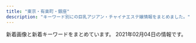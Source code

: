 ```yaml
---
title: "東京・有楽町・銀座"
description: "キーワード別にの巨乳アジアン・チャイナエステ嬢情報をまとめました。"
---
```


新着画像と新着キーワードをまとめています。
2021年02月04日の情報です。

<DmmAffiliateIns />
<KeywordTable
  shops={
    [
    {
        "url": "http://prime-relax.work/",
        "station": "\u99ac\u55b0\u753a\u99c51\u756a\u51fa\u53e3",
        "img_links": [
            "http://prime-relax.work/img/eve.jpg",
            "http://prime-relax.work/img/st13.jpg",
            "http://prime-relax.work/img/IMG_1667.jpg",
            "http://prime-relax.work/sp/img/sta9.jpg",
            "http://prime-relax.work/img/link-.jpg",
            "http://prime-relax.work/img/st9.jpg",
            "http://prime-relax.work/img/mo.png",
            "http://prime-relax.work/img/st14.jpg",
            "http://prime-relax.work/img/st07.jpg",
            "http://prime-relax.work/sp/img/t-r.jpg",
            "http://prime-relax.work/img/bottom-.png",
            "http://prime-relax.work/img/IMG_1709.jpg",
            "http://prime-relax.work/img/sta12.jpg",
            "http://prime-relax.work/sp/img/p-7.jpg",
            "http://prime-relax.work/img/body-.jpg",
            "http://prime-relax.work/sp/img/botton.jpg",
            "http://prime-relax.work/img/sys.jpg",
            "http://prime-relax.work/sp/img/tit.jpg",
            "http://prime-relax.work/img/st013.jpg",
            "http://prime-relax.work/img/sta9.jpg",
            "http://prime-relax.work/sp/img/sta11.jpg",
            "http://prime-relax.work/sp/img/sta5.jpg",
            "http://prime-relax.work/img/link10033.jpg",
            "http://prime-relax.work/img/sta7.jpg",
            "http://prime-relax.work/img/st08.jpg",
            "http://prime-relax.work/img/sta14.jpg",
            "http://prime-relax.work/sp/img/add.jpg",
            "http://prime-relax.work/sp/img/pc.jpg",
            "http://prime-relax.work/img/sta8.jpg",
            "http://prime-relax.work/sp/img/t-t.jpg",
            "http://prime-relax.work/sp/img/pic.jpg",
            "http://prime-relax.work/img/IMG_1675.jpg",
            "http://prime-relax.work/sp/img/sta7.jpg",
            "http://prime-relax.work/sp/img/sta8.jpg",
            "http://prime-relax.work/sp/img/t-s.jpg",
            "http://prime-relax.work/sp/img/sta14.jpg",
            "http://prime-relax.work/sp/img/add3.jpg",
            "http://prime-relax.work/img/sta11.jpg",
            "http://prime-relax.work/img/IMG_1699.jpg",
            "http://prime-relax.work/img/link300100.jpg",
            "http://prime-relax.work/img/sta4.jpg",
            "http://prime-relax.work/sp/img/sta13.jpg",
            "http://prime-relax.work/sp/img/p-8.jpg",
            "http://prime-relax.work/img/sta13.jpg",
            "http://prime-relax.work/sp/img/sta12.jpg",
            "http://prime-relax.work/img/sta5.jpg",
            "http://prime-relax.work/img/head.jpg",
            "http://prime-relax.work/img/st04.jpg",
            "http://prime-relax.work/img/st12.jpg",
            "http://prime-relax.work/img/link20067.jpg",
            "http://prime-relax.work/img/st8.jpg",
            "http://prime-relax.work/sp/img/time.jpg",
            "http://prime-relax.work/sp/img/t-o.jpg",
            "http://prime-relax.work/sp/img/sys.jpg",
            "http://prime-relax.work/sp/img/t-a.jpg",
            "http://prime-relax.work/img/st4.jpg",
            "http://prime-relax.work/sp/img/p-9.jpg",
            "http://prime-relax.work/img/bottom.png",
            "http://prime-relax.work/sp/img/add2.jpg",
            "http://prime-relax.work/sp/img/cam.jpg",
            "http://prime-relax.work/img/st5.jpg",
            "http://prime-relax.work/sp/img/tel.jpg",
            "http://prime-relax.work/img/st11.jpg",
            "http://prime-relax.work/sp/img/sta4.jpg",
            "http://prime-relax.work/img/st7.jpg",
            "http://prime-relax.work/sp/img/info.jpg",
            "http://prime-relax.work/img/st014.jpg"
        ],
        "keywords": {
            "C": 7,
            "D": 10,
            "86": 7,
            "E": 1,
            "87": 4,
            "88": 1,
            "84": 5,
            "82": 1
        },
        "name": "PRIME\u30fb\u30d7\u30e9\u30a4\u30e0"
    },
    {
        "keywords": {
            "D": 16,
            "E": 5,
            "C": 7
        },
        "station": "\u8305\u5834\u753a\u99c52\u756a\u51fa\u53e3",
        "img_links": [
            "https://kayabacho-mensesthe.com/link/mens-esthe.png",
            "https://kayabacho-mensesthe.com/staff/urara-s1.jpg",
            "https://kayabacho-mensesthe.com/staff/misaki-s1.jpg",
            "https://kayabacho-mensesthe.com/room/room-l4.jpg",
            "https://kayabacho-mensesthe.com/room/room-l7.jpg",
            "https://kayabacho-mensesthe.com/wp/wp-content/uploads/2020/11/urara3.jpg",
            "https://kayabacho-mensesthe.com/wp/wp-content/uploads/2020/08/ayaka-1.jpg",
            "https://kayabacho-mensesthe.com/images/main3.jpg",
            "https://kayabacho-mensesthe.com/images/main2.jpg",
            "https://kayabacho-mensesthe.com/images/top3.jpg",
            "https://kayabacho-mensesthe.com/staff/ayaka-s1.jpg",
            "https://kayabacho-mensesthe.com/staff/yuna-s1.jpg",
            "https://kayabacho-mensesthe.com/wp/wp-content/uploads/2019/07/misaki.jpg",
            "https://kayabacho-mensesthe.com/images/main4.jpg",
            "https://kayabacho-mensesthe.com/room/room-l5.jpg",
            "https://kayabacho-mensesthe.com/images/top1.jpg",
            "https://kayabacho-mensesthe.com/wp/wp-content/uploads/2019/12/mitsuki.jpg",
            "https://kayabacho-mensesthe.com/wp/wp-content/uploads/2019/12/emi.jpg",
            "https://kayabacho-mensesthe.com/icon/line.png",
            "https://kayabacho-mensesthe.com/wp/wp-content/uploads/2020/12/yuki.jpg",
            "https://kayabacho-mensesthe.com/images/flower.png",
            "https://kayabacho-mensesthe.com/staff/nao-s1.jpg",
            "https://kayabacho-mensesthe.com/images/main1.jpg",
            "https://kayabacho-mensesthe.com/staff/miyu-s1.jpg",
            "https://kayabacho-mensesthe.com/images/footer-l.png",
            "https://kayabacho-mensesthe.com/staff/emi-s1.jpg",
            "https://kayabacho-mensesthe.com/staff/mimi-s1.jpg",
            "https://kayabacho-mensesthe.com/icon/yelp.png",
            "https://kayabacho-mensesthe.com/wp/wp-content/uploads/2019/12/IMG_8988.jpg",
            "https://kayabacho-mensesthe.com/room/room-l2.jpg",
            "https://kayabacho-mensesthe.com/wp/wp-content/uploads/2019/12/misaki.jpg",
            "https://kayabacho-mensesthe.com/images/mensesthe.jpg",
            "https://kayabacho-mensesthe.com/icon/twitter.png",
            "https://kayabacho-mensesthe.com/images/footer-r.png",
            "https://kayabacho-mensesthe.com/images/top2.jpg",
            "https://kayabacho-mensesthe.com/wp/wp-content/uploads/2020/02/miyu.jpg",
            "https://kayabacho-mensesthe.com/staff/rin-s1.jpg",
            "https://kayabacho-mensesthe.com/room/room-l3.jpg",
            "https://kayabacho-mensesthe.com/wp/wp-content/uploads/2020/08/ayaka-1-200x300.jpg",
            "https://kayabacho-mensesthe.com/images/clear.png",
            "https://kayabacho-mensesthe.com/staff/aki-s1.jpg",
            "https://kayabacho-mensesthe.com/wp/wp-content/uploads/2021/01/yuna.jpg",
            "https://kayabacho-mensesthe.com/room/room-l8.jpg",
            "https://kayabacho-mensesthe.com/staff/aoi-s1.jpg",
            "https://kayabacho-mensesthe.com/wp/wp-content/uploads/2019/08/mimi.jpg",
            "https://kayabacho-mensesthe.com/wp/wp-content/uploads/2020/10/aki-s1-150x150.jpg",
            "https://kayabacho-mensesthe.com/icon/facebook.png",
            "https://kayabacho-mensesthe.com/room/room-l6.jpg",
            "https://kayabacho-mensesthe.com/room/room-l1.jpg"
        ],
        "name": "Spa Ananda",
        "url": "https://kayabacho-mensesthe.com/"
    },
    {
        "img_links": [
            "http://www.comodo.relaxjp.info/files/008.jpg",
            "http://www.comodo.relaxjp.info/files/013-03.jpg",
            "http://www.comodo.relaxjp.info/files/011-02.jpg",
            "http://www.comodo.relaxjp.info/files/010-03.jpg",
            "http://www.comodo.relaxjp.info/files/007.jpg",
            "http://www.comodo.relaxjp.info/files/012.jpg",
            "http://www.comodo.relaxjp.info/images/hua.jpg",
            "http://www.comodo.relaxjp.info/files/007-02.jpg",
            "http://www.comodo.relaxjp.info/files/013-02.jpg",
            "http://www.comodo.relaxjp.info/files/011.jpg",
            "http://www.comodo.relaxjp.info/files/012-02.jpg",
            "http://www.comodo.relaxjp.info/files/012-03.jpg",
            "http://www.comodo.relaxjp.info/files/010.jpg",
            "http://www.comodo.relaxjp.info/files/009-02.jpg",
            "http://www.comodo.relaxjp.info/files/013.jpg",
            "http://www.comodo.relaxjp.info/files/009-03.jpg",
            "http://www.comodo.relaxjp.info/images/s_link.jpg",
            "http://www.comodo.relaxjp.info/images/s_info.jpg",
            "http://www.comodo.relaxjp.info/images/s_news.jpg",
            "http://www.comodo.relaxjp.info/files/008-02.jpg",
            "http://www.comodo.relaxjp.info/files/008-03.jpg",
            "http://www.comodo.relaxjp.info/images/bj3.jpg",
            "http://www.comodo.relaxjp.info/files/009.jpg",
            "http://www.comodo.relaxjp.info/files/011-03.jpg",
            "http://www.comodo.relaxjp.info/files/010-02.jpg",
            "http://www.comodo.relaxjp.info/files/007-03.jpg",
            "http://www.comodo.relaxjp.info/images/top.png",
            "http://www.comodo.relaxjp.info/images/bj1.jpg",
            "http://www.comodo.relaxjp.info/images/s_staff.jpg"
        ],
        "url": "http://www.comodo.relaxjp.info/",
        "name": "COMODO -\u30b3\u30e2\u30c9-",
        "keywords": {
            "86": 1,
            "D": 7,
            "87": 6
        },
        "station": "\u99ac\u55b0\u6a2a\u5c71\u99c5A2\u51fa\u53e3"
    },
    {
        "img_links": [
            "http://koikst.xyz/_src/20886060/index_33.png",
            "http://koikst.xyz/_src/20886061/index_34.png",
            "http://koikst.xyz/_src/51067437/wechatimg724.jpg",
            "http://koikst.xyz/_src/51067435/wechatimg725.jpg",
            "http://koikst.xyz/_src/20886062/index_35.png",
            "http://koikst.xyz/_src/20885836/sign.jpg",
            "http://sunflower.jp.net/1.jpg",
            "http://koikst.xyz/_src/20886007/_k3_6020.jpg",
            "http://sunflower.jp.net/3.jpg",
            "http://koikst.xyz/_src/20886063/index_36.png",
            "http://koikst.xyz/_src/20886092/therapist-ito.jpg",
            "http://koikst.xyz/_src/20886231/_dsf0770_pp.jpg",
            "http://koikst.xyz/_src/20886103/up.png",
            "http://koikst.xyz/_src/20886059/sign.png",
            "http://koikst.xyz/_src/20886005/wechatimg35.jpg",
            "http://koikst.xyz/_src/20886222/up.png",
            "http://koikst.xyz/_src/20886310/wechatimg405.jpg",
            "http://koikst.xyz/_src/20886064/index_37.png",
            "http://koikst.xyz/_src/20886235/t02200330_0640096013249885015.jpg",
            "http://koikst.xyz/_src/20886148/therapist-ito.jpg",
            "http://koikst.xyz/_src/21089124/img20180325193504865361.png",
            "http://koikst.xyz/_src/20886008/_k3_6019.jpg",
            "http://sunflower.jp.net/2.jpg",
            "http://koikst.xyz/_src/20886211/07958eda583eff2b24876adf03c0a434.jpg",
            "http://koikst.xyz/_src/20886058/sign.png",
            "http://koikst.xyz/_src/20886006/wechatimg36.jpg",
            "http://koikst.xyz/_src/20886019/up.png",
            "http://koikst.xyz/_src/20886009/img_2917.jpg",
            "http://koikst.xyz/_src/20885828/up.png",
            "http://koikst.xyz/_src/20991736/t02200330_0640096013249885015.jpg",
            "http://koikst.xyz/_src/20886065/index_38.png",
            "http://koikst.xyz/_src/20886287/9c88380aa0315ec9292225a3223d62d9.jpg",
            "http://koikst.xyz/_src/20886303/07958eda583eff2b24876adf03c0a434.jpg",
            "http://koikst.xyz/_src/20886283/img20170527114635169213.png",
            "http://koikst.xyz/_src/51067440/wechatimg723.jpg",
            "http://koikst.xyz/_src/20886122/up.png",
            "http://sunflower.jp.net/6.jpg",
            "http://koikst.xyz/_src/20886233/906ab10dd05fdcaee1fa99bd6e5779ea.jpg",
            "http://koikst.xyz/_src/20885809/www.cman.png",
            "http://koikst.xyz/_src/20886035/up.png",
            "http://koikst.xyz/_src/20885845/up.png",
            "http://koikst.xyz/_src/20886066/slider2.png",
            "http://koikst.xyz/_src/20885811/up.png",
            "http://koikst.xyz/_src/51067433/wechatimg726.jpg",
            "http://sunflower.jp.net/5.jpg",
            "http://koikst.xyz/_src/20886305/therapist-ito.jpg",
            "http://koikst.xyz/_src/20885997/up.png",
            "http://koikst.xyz/_src/20886111/_dsf0778_pp.jpg",
            "http://koikst.xyz/_src/20886300/media-20170919.jpg",
            "http://koikst.xyz/_src/20886308/t02200330_0640096013249885015.jpg",
            "http://koikst.xyz/_src/20886229/_dsf0778_pp.jpg",
            "http://koikst.xyz/_src/20886010/img_3017.jpg"
        ],
        "name": "\u60a0",
        "url": "http://koikst.xyz/",
        "station": "JR\u6771\u4eac\u99c5\u516b\u91cd\u6d32\u53e3",
        "keywords": {
            "E": 3,
            "89": 3,
            "C": 2,
            "85": 2
        }
    },
    {
        "station": "JR\u6771\u4eac\u99c5\u516b\u91cd\u6d32\u5317\u53e3",
        "keywords": {
            "86": 100,
            "85": 25,
            "D": 125
        },
        "name": "\u6771\u4eac\u65e5\u672c\u6a4b\u30e1\u30f3\u30ba\u30a8\u30b9\u30c6",
        "url": "https://mens-esthe.jpn.vin/",
        "img_links": [
            "https://mens-esthe.jpn.vin/images/tit_staff02.jpg",
            "https://mens-esthe.jpn.vin/images/sp_tit_pick.jpg",
            "https://mens-esthe.jpn.vin/images/sp_tit_link.jpg",
            "https://mens-esthe.jpn.vin/images/nav_link02.png",
            "https://mens-esthe.jpn.vin/images/nav_link06.png",
            "https://mens-esthe.jpn.vin/images/sp_end.png",
            "https://mens-esthe.jpn.vin/images/room1.jpg",
            "https://mens-esthe.jpn.vin/images/navbar-top.jpg",
            "https://mens-esthe.jpn.vin/images/sp_tit_staff02.jpg",
            "https://mens-esthe.jpn.vin/photos/sites/4/2020/12/2020121102464663.jpg",
            "https://mens-esthe.jpn.vin/photos/sites/4/2020/12/2020121102483539.jpg",
            "https://mens-esthe.jpn.vin/images/tit_staff.jpg",
            "https://mens-esthe.jpn.vin/images/end.png",
            "https://mens-esthe.jpn.vin/images/nav_link01.png",
            "https://mens-esthe.jpn.vin/images/nav_link04.png",
            "https://mens-esthe.jpn.vin/images/nav_link05.png",
            "https://mens-esthe.jpn.vin/images/tit_face.jpg",
            "https://mens-esthe.jpn.vin/images/side_mobile.jpg",
            "https://mens-esthe.jpn.vin/images/nav_link03.png",
            "https://mens-esthe.jpn.vin/images/sp_photo_1.jpg",
            "https://mens-esthe.jpn.vin/images/room2.jpg",
            "https://mens-esthe.jpn.vin/images/nav_link07.png",
            "https://mens-esthe.jpn.vin/photos/sites/4/2020/12/2020121102501422.jpg",
            "https://mens-esthe.jpn.vin/photos/sites/4/2020/12/2020121102462172.jpg",
            "https://mens-esthe.jpn.vin/images/tit_info.jpg",
            "https://mens-esthe.jpn.vin/images/sp_tit_staff.jpg",
            "https://mens-esthe.jpn.vin/images/sp_tit_info.jpg",
            "https://mens-esthe.jpn.vin/photos/sites/4/2020/12/202012110248090.jpg",
            "https://mens-esthe.jpn.vin/images/nav_link08.png",
            "https://mens-esthe.jpn.vin/images/tit_link.jpg",
            "https://mens-esthe.jpn.vin/images/tit_pick.jpg",
            "https://mens-esthe.jpn.vin/images/photo_1.jpg",
            "https://mens-esthe.jpn.vin/images/top.png"
        ]
    },
    {
        "name": "\u3072\u3068\u3081\u307c\u308c",
        "img_links": [
            "http://www.hitomebore.esjp.info/images/mainImg_sub.jpg",
            "http://www.hitomebore.esjp.info/files/012.jpg",
            "http://www.hitomebore.esjp.info/files/007.jpg",
            "http://www.hitomebore.esjp.info/images/mainImg2.jpg",
            "http://www.hitomebore.esjp.info/images/m2.jpg",
            "http://www.hitomebore.esjp.info/files/002.jpg",
            "http://www.hitomebore.esjp.info/files/011.jpg",
            "http://www.hitomebore.esjp.info/files/016.jpg",
            "http://www.hitomebore.esjp.info/files/015.jpg",
            "http://www.hitomebore.esjp.info/files/010.jpg",
            "http://www.hitomebore.esjp.info/images/btn2.png",
            "http://www.hitomebore.esjp.info/files/013.jpg",
            "http://www.hitomebore.esjp.info/images/m1.jpg",
            "http://www.hitomebore.esjp.info/files/014.jpg",
            "http://www.hitomebore.esjp.info/files/008.jpg",
            "http://www.hitomebore.esjp.info/images/m3.jpg",
            "http://www.hitomebore.esjp.info/files/009.jpg",
            "http://www.hitomebore.esjp.info/images/m4.jpg"
        ],
        "station": "\u65b0\u5bcc\u753a\u99c53\u756a\u51fa\u53e3",
        "keywords": {
            "86": 18,
            "C": 6,
            "87": 6,
            "85": 6,
            "D": 27,
            "88": 3
        },
        "url": "http://www.hitomebore.esjp.info/"
    },
    {
        "img_links": [
            "http://esthe-aroma.com/images/qrc.jpg",
            "http://esthe-aroma.com/images/photo01.jpg",
            "http://esthe-aroma.com/images/photo02.jpg",
            "http://esthe-aroma.com/images/btn2.png",
            "http://esthe-aroma.com/images/cg09.jpg",
            "http://esthe-aroma.com/images/photo03.jpg",
            "http://esthe-aroma.com/images/icon_tel.png",
            "http://esthe-aroma.com/images/cg04.jpg",
            "http://esthe-aroma.com/images/cg13.jpg",
            "http://esthe-aroma.com/images/cg03.jpg",
            "http://esthe-aroma.com/images/cg12.jpg",
            "http://esthe-aroma.com/images/icon_concept.png",
            "http://esthe-aroma.com/images/cg10.jpg",
            "http://esthe-aroma.com/images/end-info.png",
            "http://esthe-aroma.com/images/icon_staff.png",
            "http://esthe-aroma.com/images/cg07.jpg",
            "http://esthe-aroma.com/images/cg08.jpg",
            "http://esthe-aroma.com/images/cg06.jpg",
            "http://esthe-aroma.com/images/cg02.jpg",
            "http://esthe-aroma.com/images/icon_top.png",
            "http://esthe-aroma.com/images/cg05.jpg",
            "http://esthe-aroma.com/images/icon_info.png",
            "http://esthe-aroma.com/images/cg11.jpg",
            "http://esthe-aroma.com/images/cg01.jpg",
            "http://esthe-aroma.com/images/mainImg_sub.jpg"
        ],
        "station": "\u99ac\u55b0\u6a2a\u5c71\u99c5A2\u51fa\u53e3",
        "url": "http://esthe-aroma.com/",
        "name": "Miss.9\uff5e\u30df\u30b9.\u30ad\u30e5\u30a6\uff5e",
        "keywords": {
            "E": 1,
            "D": 10,
            "C": 2,
            "86": 13
        }
    },
    {
        "url": "http://xn--vckg5a5c7c8c1czd.in.net/",
        "img_links": [
            "http://xn--vckg5a5c7c8c1czd.in.net/images/staff_images/top_small_5.jpg",
            "http://xn--vckg5a5c7c8c1czd.in.net/images/an_1_04.jpg",
            "http://xn--vckg5a5c7c8c1czd.in.net/images/slider/slide3.jpg",
            "http://xn--vckg5a5c7c8c1czd.in.net/images/an_2_05.jpg",
            "http://xn--vckg5a5c7c8c1czd.in.net/images/no.png",
            "http://xn--vckg5a5c7c8c1czd.in.net/images/an_1_02.jpg",
            "http://xn--vckg5a5c7c8c1czd.in.net/images/slider/slide2s.jpg",
            "http://xn--vckg5a5c7c8c1czd.in.net/images/QRcode.jpg",
            "http://xn--vckg5a5c7c8c1czd.in.net/images/an_2_04.jpg",
            "http://xn--vckg5a5c7c8c1czd.in.net/images/staff_images/cg1.jpg",
            "http://xn--vckg5a5c7c8c1czd.in.net/images/staff_images/top_small_1.jpg",
            "http://xn--vckg5a5c7c8c1czd.in.net/images/staff_images/cg16.jpg",
            "http://xn--vckg5a5c7c8c1czd.in.net/images/staff_images/cg5.jpg",
            "http://xn--vckg5a5c7c8c1czd.in.net/images/staff_images/top_small_17.jpg",
            "http://xn--vckg5a5c7c8c1czd.in.net/images/staff_images/top_small_14.jpg",
            "http://xn--vckg5a5c7c8c1czd.in.net/images/staff_images/cg14.jpg",
            "http://xn--vckg5a5c7c8c1czd.in.net/images/staff_images/top_small_16.jpg",
            "http://xn--vckg5a5c7c8c1czd.in.net/images/an_2_07.jpg",
            "http://xn--vckg5a5c7c8c1czd.in.net/images/staff_images/cg17.jpg",
            "http://xn--vckg5a5c7c8c1czd.in.net/images/an_1_07.jpg",
            "http://xn--vckg5a5c7c8c1czd.in.net/images/slider/slide1.jpg",
            "http://xn--vckg5a5c7c8c1czd.in.net/images/an_2_03.jpg",
            "http://xn--vckg5a5c7c8c1czd.in.net/images/an_1_06.jpg",
            "http://xn--vckg5a5c7c8c1czd.in.net/images/slider/slide2.jpg",
            "http://xn--vckg5a5c7c8c1czd.in.net/images/slider/slide1s.jpg",
            "http://xn--vckg5a5c7c8c1czd.in.net/images/an_1_03.jpg",
            "http://xn--vckg5a5c7c8c1czd.in.net/images/an_2_06.jpg",
            "http://xn--vckg5a5c7c8c1czd.in.net/images/an_2_02.jpg",
            "http://xn--vckg5a5c7c8c1czd.in.net/images/slider/slide3s.jpg",
            "http://xn--vckg5a5c7c8c1czd.in.net/images/index_01.jpg"
        ],
        "keywords": {
            "E": 4,
            "86": 20,
            "D": 16
        },
        "station": "\u65b0\u5bcc\u753a\u99c5",
        "name": "\u7652\u3057\u306e\u6d77"
    },
    {
        "img_links": [
            "http://sweet-massage.work/img/sta2.jpg",
            "http://sweet-massage.work/sp/img/st05.jpg",
            "http://sweet-massage.work/img/st4.jpg",
            "http://sweet-massage.work/img/st3.jpg",
            "http://sweet-massage.work/sp/img/pic.jpg",
            "http://sweet-massage.work/sp/img/add2.jpg",
            "http://sweet-massage.work/sp/img/sys.jpg",
            "http://sweet-massage.work/img/st05.jpg",
            "http://sweet-massage.work/sp/img/t-o.jpg",
            "http://sweet-massage.work/sp/img/info.jpg",
            "http://sweet-massage.work/img/sta1.jpg",
            "http://sweet-massage.work/sp/img/s4.jpg",
            "http://sweet-massage.work/img/nos.jpg",
            "http://sweet-massage.work/sp/img/st01.jpg",
            "http://sweet-massage.work/sp/img/time.jpg",
            "http://sweet-massage.work/img/st2.jpg",
            "http://sweet-massage.work/img/st01.jpg",
            "http://sweet-massage.work/img/sta5.jpg",
            "http://sweet-massage.work/sp/img/pc.jpg",
            "http://sweet-massage.work/sp/img/s5.jpg",
            "http://sweet-massage.work/img/s1.jpg",
            "http://sweet-massage.work/sp/img/st4.jpg",
            "http://sweet-massage.work/sp/img/st1.jpg",
            "http://sweet-massage.work/sp/img/tit.jpg",
            "http://sweet-massage.work/img/st02.jpg",
            "http://sweet-massage.work/sp/img/s3.jpg",
            "http://sweet-massage.work/sp/img/t-s.jpg",
            "http://sweet-massage.work/img/st5.jpg",
            "http://sweet-massage.work/img/sta4.jpg",
            "http://sweet-massage.work/img/st005.jpg",
            "http://sweet-massage.work/sp/img/st02.jpg",
            "http://sweet-massage.work/img/st04.jpg",
            "http://sweet-massage.work/img/st03.jpg",
            "http://sweet-massage.work/img/m1.png",
            "http://sweet-massage.work/sp/img/st005.jpg",
            "http://sweet-massage.work/sp/img/st3.jpg",
            "http://sweet-massage.work/sp/img/t-t.jpg",
            "http://sweet-massage.work/img/s2.jpg",
            "http://sweet-massage.work/img/sta3.jpg",
            "http://sweet-massage.work/sp/img/botton.jpg",
            "http://sweet-massage.work/sp/img/st5.jpg",
            "http://sweet-massage.work/sp/img/st2.jpg",
            "http://sweet-massage.work/img/s4.jpg",
            "http://sweet-massage.work/sp/img/t-a.jpg",
            "http://sweet-massage.work/sp/img/tel.jpg",
            "http://sweet-massage.work/sp/img/add.jpg",
            "http://sweet-massage.work/img/s5.jpg",
            "http://sweet-massage.work/sp/img/st03.jpg",
            "http://sweet-massage.work/img/mobile-1.png",
            "http://sweet-massage.work/img/s3.jpg",
            "http://sweet-massage.work/sp/img/s2.jpg",
            "http://sweet-massage.work/img/st1.jpg",
            "http://sweet-massage.work/img/foot-body.jpg",
            "http://sweet-massage.work/sp/img/st04.jpg",
            "http://sweet-massage.work/sp/img/t-r.jpg"
        ],
        "name": "Sweet",
        "keywords": {
            "E": 6,
            "D": 6,
            "88": 3,
            "85": 3,
            "86": 6,
            "89": 3,
            "C": 3
        },
        "url": "http://sweet-massage.work/",
        "station": "\u8305\u5834\u753a\u99c53\u756a\u51fa\u53e3"
    },
    {
        "station": "\u4eba\u5f62\u753a\u99c5A1\u51fa\u53e3",
        "url": "http://cocosia-massage.work/",
        "keywords": {
            "85": 16,
            "E": 2,
            "88": 5,
            "C": 22,
            "F": 5,
            "D": 8,
            "87": 2
        },
        "img_links": [
            "http://cocosia-massage.work/sp/img/t-t2.jpg",
            "http://cocosia-massage.work/img/head2.jpg",
            "http://cocosia-massage.work/img/conc.jpg",
            "http://cocosia-massage.work/sp/img/st5.jpg",
            "http://cocosia-massage.work/sp/img/botton.jpg",
            "http://cocosia-massage.work/sp/img/rec.jpg",
            "http://cocosia-massage.work/img/cncp.jpg",
            "http://cocosia-massage.work/sp/img/t-t.jpg",
            "http://cocosia-massage.work/img/st1.jpg",
            "http://cocosia-massage.work/sp/img/t-r.jpg",
            "http://cocosia-massage.work/sp/img/cam3.jpg",
            "http://cocosia-massage.work/sp/img/t-s.jpg",
            "http://cocosia-massage.work/sp/img/st3.jpg",
            "http://cocosia-massage.work/img/sta5.jpg",
            "http://cocosia-massage.work/sp/img/p-6.jpg",
            "http://cocosia-massage.work/sp/img/p-4.jpg",
            "http://cocosia-massage.work/sp/img/cam1.jpg",
            "http://cocosia-massage.work/img/r9.jpg",
            "http://cocosia-massage.work/sp/img/p-3.jpg",
            "http://cocosia-massage.work/img/st2.jpg",
            "http://cocosia-massage.work/sp/img/cam4.jpg",
            "http://cocosia-massage.work/sp/img/sys.jpg",
            "http://cocosia-massage.work/sp/img/cam2.jpg",
            "http://cocosia-massage.work/img/newf.jpg",
            "http://cocosia-massage.work/img/st6.jpg",
            "http://cocosia-massage.work/img/sta2.jpg",
            "http://cocosia-massage.work/sp/img/st1.jpg",
            "http://cocosia-massage.work/sp/img/pc.jpg",
            "http://cocosia-massage.work/img/sta3.jpg",
            "http://cocosia-massage.work/img/sta4.jpg",
            "http://cocosia-massage.work/img/sta1.jpg",
            "http://cocosia-massage.work/sp/img/info.jpg",
            "http://cocosia-massage.work/sp/img/st6.jpg",
            "http://cocosia-massage.work/sp/img/st4.jpg",
            "http://cocosia-massage.work/img/fla-2.jpg",
            "http://cocosia-massage.work/img/sta6.jpg",
            "http://cocosia-massage.work/img/acc.jpg",
            "http://cocosia-massage.work/img/fla-1.jpg",
            "http://cocosia-massage.work/img/st5.jpg",
            "http://cocosia-massage.work/img/st3.jpg",
            "http://cocosia-massage.work/sp/img/st2.jpg",
            "http://cocosia-massage.work/sp/img/acc.jpg",
            "http://cocosia-massage.work/sp/img/p-5.jpg",
            "http://cocosia-massage.work/img/xmas.png",
            "http://cocosia-massage.work/sp/img/qr.jpg",
            "http://cocosia-massage.work/img/nos.jpg",
            "http://cocosia-massage.work/img/news.jpg",
            "http://cocosia-massage.work/img/st4.jpg"
        ],
        "name": "COCOSIA"
    },
    {
        "url": "https://est-tiara.info/",
        "station": "\u6771\u9280\u5ea7\u99c5A7\u51fa\u53e3",
        "keywords": {
            "C": 1,
            "89": 1,
            "E": 1,
            "D": 3
        },
        "img_links": [
            "https://est-tiara.info/images/gallery/r4.jpg",
            "https://est-tiara.info/images/gallery/r1.jpg",
            "https://est-tiara.info/staffPhoto/s20201016083716.jpg",
            "https://est-tiara.info/staffPhoto/s20200924141844.jpg",
            "https://est-tiara.info/staffPhoto/s20201016083828.jpg",
            "https://est-tiara.info/images/gallery/r3.jpg",
            "https://est-tiara.info/staffPhoto/s20201016083756.jpg",
            "https://est-tiara.info/images/gallery/r5.jpg",
            "https://est-tiara.info/staffPhoto/b20201016083614.jpg",
            "https://est-tiara.info/images/gallery/r8.jpg",
            "https://est-tiara.info/staffPhoto/b20201016083716.jpg",
            "https://est-tiara.info/js/sliderLine/slide_next.png",
            "https://est-tiara.info/staffPhoto/b20201016083756.jpg",
            "https://est-tiara.info/images/mobile.png",
            "https://est-tiara.info/staffPhoto/s20201016083614.jpg",
            "https://est-tiara.info/images/gallery/r6.jpg",
            "https://est-tiara.info/js/sliderLine/slide_prev.png",
            "https://est-tiara.info/images/gallery/r2.jpg",
            "https://est-tiara.info/images/returnBtn.png",
            "https://est-tiara.info/staffPhoto/b20201016083828.jpg",
            "https://est-tiara.info/staffPhoto/b20200924141844.jpg",
            "https://est-tiara.info/images/gallery/r7.jpg",
            "https://est-tiara.info/uploadfiles/Image/campaignEstTiaraInfo.jpg"
        ],
        "name": "Tiara-\u30c6\u30a4\u30a2\u30e9-"
    },
    {
        "name": "Evergrace-\u30a8\u30d0\u30fc\u30b0\u30ec\u30fc\u30b9-",
        "img_links": [
            "http://evergrace.tyo.cm/photos/sites/78/2021/01/2021012219092641.jpg",
            "http://evergrace.tyo.cm/images/s_link.png",
            "http://evergrace.tyo.cm/images/nbj3.jpg",
            "http://evergrace.tyo.cm/photos/sites/78/2021/01/2021011218032563.jpg",
            "http://evergrace.tyo.cm/images/s_news.png",
            "http://evergrace.tyo.cm/images/s_staff.png",
            "http://evergrace.tyo.cm/images/girl-z2.jpg",
            "http://evergrace.tyo.cm/images/top01.jpg",
            "http://evergrace.tyo.cm/images/room3.jpg",
            "http://evergrace.tyo.cm/photos/sites/78/2021/01/2021011218032474.jpg",
            "http://evergrace.tyo.cm/images/s_pick.png",
            "http://evergrace.tyo.cm/photos/sites/78/2021/01/2021011218044629.jpg",
            "http://evergrace.tyo.cm/images/mobile.jpg",
            "http://evergrace.tyo.cm/images/room5.jpg",
            "http://evergrace.tyo.cm/photos/sites/78/2021/01/2021012219141167.jpg",
            "http://evergrace.tyo.cm/images/info.jpg",
            "http://evergrace.tyo.cm/images/room2.jpg",
            "http://evergrace.tyo.cm/images/room4.jpg",
            "http://evergrace.tyo.cm/images/s_mobile.png",
            "http://evergrace.tyo.cm/images/room1.jpg",
            "http://evergrace.tyo.cm/images/girl-z1.jpg",
            "http://evergrace.tyo.cm/photos/sites/78/2021/01/2021012219140415.jpg",
            "http://evergrace.tyo.cm/images/top02.jpg"
        ],
        "station": "\u6771\u65e5\u672c\u6a4b\u99c5A2\u51fa\u53e3",
        "keywords": {
            "D": 4,
            "85": 2,
            "86": 2,
            "C": 18
        },
        "url": "http://evergrace.tyo.cm/"
    },
    {
        "url": "https://melodyspa.tokyo/",
        "img_links": [
            "https://melodyspa.tokyo/images/st/mina2.jpg",
            "https://melodyspa.tokyo/images/st/yuna2.jpg",
            "https://melodyspa.tokyo/images/st/risa.jpg",
            "https://melodyspa.tokyo/images/st/you2.jpg",
            "https://melodyspa.tokyo/images/st/yuna.jpg",
            "https://melodyspa.tokyo/images/st/yuna1.jpg",
            "https://melodyspa.tokyo/images/st/you.jpg",
            "https://melodyspa.tokyo/images/st/mina.jpg",
            "https://melodyspa.tokyo/images/share/pagetop.png",
            "https://melodyspa.tokyo/images/topimage/topimage.jpg",
            "https://melodyspa.tokyo/images/st/ringo.jpg",
            "https://melodyspa.tokyo/images/st/miho.jpg",
            "https://melodyspa.tokyo/images/st/rara2.jpg",
            "https://melodyspa.tokyo/images/st/you3.jpg"
        ],
        "name": "Melody Spa -\u30e1\u30ed\u30c7\u30a3 \u30b9\u30d1-",
        "keywords": {
            "86": 4,
            "F": 2,
            "C": 28
        },
        "station": "JR\u65b0\u65e5\u672c\u6a4b\u99c56\u756a\u51fa\u53e3"
    },
    {
        "station": "\u5c0f\u4f1d\u99ac\u753a\u99c53\u756a\u51fa\u53e3",
        "url": "http://luna-shine.info/",
        "name": "\u30eb\u30ca\u30b7\u30e3\u30a4\u30f3",
        "keywords": {
            "E": 13,
            "87": 12,
            "C": 12,
            "82": 3,
            "\u80f8": 2,
            "84": 3,
            "88": 21,
            "\u30bb\u30af\u30b7\u30fc": 1,
            "89": 21,
            "G": 6,
            "81": 3,
            "F": 6,
            "85": 6,
            "86": 6,
            "D": 30
        },
        "img_links": [
            "http://luna-shine.info/uploads/lunashine/2019/01/e5beaee4bfa1e59bbee78987_20190124144601.jpg",
            "http://luna-shine.info/uploads/lunashine/images/new_d.jpg",
            "http://luna-shine.info/uploads/lunashine/2015/03/11111.jpg",
            "http://luna-shine.info/uploads/lunashine/2013/10/e381bfe38286e3818d-5_e589afe69cac.jpg",
            "http://luna-shine.info/uploads/lunashine/2019/04/e5beaee4bfa1e59bbee78987_2019031616274791.jpg",
            "http://luna-shine.info/uploads/lunashine/2016/12/img_4240.jpg",
            "http://luna-shine.info/uploads/lunashine/2013/11/e381afe3828be3818befbc92-1000x1333.jpg",
            "http://luna-shine.info/uploads/lunashine/2013/10/4_e589afe69cac.jpg",
            "http://luna-shine.info/uploads/lunashine/2013/01/room-8.jpg",
            "http://luna-shine.info/uploads/lunashine/2019/03/e5beaee4bfa1e59bbee78987_201903141535171.jpg",
            "http://luna-shine.info/uploads/lunashine/2014/06/image-15.jpeg",
            "http://luna-shine.info/uploads/lunashine/2019/05/e5beaee4bfa1e59bbee78987_20190517131309.jpg",
            "http://luna-shine.info/uploads/lunashine/2013/11/e381afe3828be3818b-1000x1333.jpg",
            "http://luna-shine.info/uploads/lunashine/images/new_tit.jpg",
            "http://luna-shine.info/uploads/lunashine/2015/03/171f728230a16701d87b9e61ba70edf8.png",
            "http://luna-shine.info/uploads/lunashine/2019/04/bottom.jpg",
            "http://luna-shine.info/uploads/lunashine/2014/05/naomi1-276x3583.jpg",
            "http://luna-shine.info/uploads/lunashine/images/no-photo.jpg",
            "http://luna-shine.info/uploads/lunashine/2019/05/e5beaee4bfa1e59bbee78987_201905171313091.jpg",
            "http://luna-shine.info/uploads/lunashine/2012/12/mobile.jpg",
            "http://luna-shine.info/uploads/lunashine/2013/01/qiu-1.jpg",
            "http://luna-shine.info/uploads/lunashine/2020/01/e5beaee4bfa1e59bbee78987_20190517131309.jpg",
            "http://luna-shine.info/uploads/lunashine/2012/12/mailmaka.jpg",
            "http://luna-shine.info/uploads/lunashine/2019/04/e5beaee4bfa1e59bbee78987_201903161627478.jpg",
            "http://luna-shine.info/uploads/lunashine/2015/03/123.jpg",
            "http://luna-shine.info/uploads/lunashine/2013/01/room-11.jpg",
            "http://luna-shine.info/uploads/lunashine/2013/01/room-3.jpg",
            "http://luna-shine.info/uploads/lunashine/2016/11/31.jpg",
            "http://luna-shine.info/uploads/lunashine/2018/05/2.jpg",
            "http://luna-shine.info/uploads/lunashine/2013/01/room-2.jpg",
            "http://luna-shine.info/uploads/lunashine/2013/01/room-5.jpg",
            "http://luna-shine.info/uploads/lunashine/2013/10/e381bfe382841_e589afe69cac.jpg",
            "http://luna-shine.info/uploads/lunashine/2013/10/e381bfe3818d2_e589afe69cac.jpg",
            "http://luna-shine.info/uploads/lunashine/2013/01/room-10.jpg",
            "http://luna-shine.info/uploads/lunashine/2015/01/2_e589afe69cac.jpg",
            "http://luna-shine.info/uploads/lunashine/2017/04/22221.jpg",
            "http://luna-shine.info/uploads/lunashine/2012/12/topview3.jpg",
            "http://luna-shine.info/uploads/lunashine/2013/01/room-7.jpg",
            "http://luna-shine.info/uploads/lunashine/2013/01/img_0427_e589afe69cac-276x368.jpg",
            "http://luna-shine.info/uploads/lunashine/2014/05/naomi1-276x3584.jpg",
            "http://luna-shine.info/uploads/lunashine/2019/03/e5beaee4bfa1e59bbee78987_201903161627476.jpg",
            "http://luna-shine.info/uploads/lunashine/2019/04/e5beaee4bfa1e59bbee78987_201903161627475.jpg",
            "http://luna-shine.info/uploads/lunashine/2014/06/image-14.jpeg",
            "http://luna-shine.info/uploads/lunashine/2019/12/e5beaee4bfa1e59bbee78987_201912071546181.jpg",
            "http://luna-shine.info/uploads/lunashine/2015/01/0.jpg",
            "http://luna-shine.info/uploads/lunashine/2015/04/1111_e589afe69cac1.jpg",
            "http://luna-shine.info/uploads/lunashine/2019/04/flash1.jpg",
            "http://luna-shine.info/uploads/lunashine/2015/01/11.jpg",
            "http://luna-shine.info/uploads/lunashine/2013/01/img_0370_e589afe69cac-276x368.jpg",
            "http://luna-shine.info/uploads/lunashine/2015/04/1111_e589afe69cac.jpg",
            "http://luna-shine.info/uploads/lunashine/2014/05/22.jpg",
            "http://luna-shine.info/uploads/lunashine/2013/03/img_0522_e589afe69cac-1000x1333.jpg",
            "http://luna-shine.info/uploads/lunashine/2013/01/room-1.jpg",
            "http://luna-shine.info/uploads/lunashine/2015/03/12344780f_e589afe69cac.jpg",
            "http://luna-shine.info/uploads/lunashine/images/rq01.jpg",
            "http://luna-shine.info/uploads/lunashine/2019/07/qqe59bbee78987201504181707251.jpg",
            "http://luna-shine.info/uploads/lunashine/2013/10/e38182e38286e381bf3_e589afe69cac.jpg",
            "http://luna-shine.info/uploads/lunashine/2013/01/room-9.jpg",
            "http://luna-shine.info/uploads/lunashine/2014/06/9c1b42356edc1bb51d040e0a1783fa97.png",
            "http://luna-shine.info/uploads/lunashine/2019/12/e5beaee4bfa1e59bbee78987_20191207154634.jpg",
            "http://luna-shine.info/uploads/lunashine/2015/12/qqe59bbee7898720151214133747.jpg",
            "http://luna-shine.info/uploads/lunashine/2012/12/topview4.jpg",
            "http://luna-shine.info/uploads/lunashine/2012/12/topview1.jpg",
            "http://luna-shine.info/uploads/lunashine/2015/06/image1-266x4001.jpg",
            "http://luna-shine.info/uploads/lunashine/2015/03/8dbe4d07b4f1258c30f14b30e60c1466.png",
            "http://luna-shine.info/uploads/lunashine/images/rq03.jpg",
            "http://luna-shine.info/uploads/lunashine/2014/04/image_e589afe69cac.png",
            "http://luna-shine.info/uploads/lunashine/2013/05/p1020464_e589afe69cac.jpg",
            "http://luna-shine.info/uploads/lunashine/images/picup.png",
            "http://luna-shine.info/uploads/lunashine/2013/01/room-6.jpg",
            "http://luna-shine.info/uploads/lunashine/2015/09/1-12041z120344c1_e589afe69cac_e589afe69cac.jpg",
            "http://luna-shine.info/uploads/lunashine/2012/12/topview0.jpg",
            "http://luna-shine.info/uploads/lunashine/2019/04/tel.jpg"
        ]
    },
    {
        "url": "http://e-berry.work/index.html",
        "img_links": [
            "http://e-berry.work/images/tgirl.jpg",
            "http://e-berry.work/sp/staff/moka.jpg",
            "http://e-berry.work/images/interior_t.jpg",
            "http://e-berry.work/images/rec1.jpg",
            "http://e-berry.work/img/yoko1.jpg",
            "http://e-berry.work/sp/images/footer.jpg",
            "http://e-berry.work/images/sys1.jpg",
            "http://e-berry.work/img/hikari1.jpg",
            "http://e-berry.work/sp/img/rina1.jpg",
            "http://e-berry.work/sp/images/int1.png",
            "http://e-berry.work/staff/ai.jpg",
            "http://e-berry.work/sp/img/nene1.jpg",
            "http://e-berry.work/img/nene1.jpg",
            "http://e-berry.work/sp/images/9.jpg",
            "http://e-berry.work/sp/img/moka1.jpg",
            "http://e-berry.work/staff/rina.jpg",
            "http://e-berry.work/images/ac1.jpg",
            "http://e-berry.work/sp/images/sys3.png",
            "http://e-berry.work/sp/images/newsb.png",
            "http://e-berry.work/sp/staff/yoko.jpg",
            "http://e-berry.work/images/b2.jpg",
            "http://e-berry.work/images/int2.jpg",
            "http://e-berry.work/staff/natumi.jpg",
            "http://e-berry.work/sp/staff/ayumi.jpg",
            "http://e-berry.work/sp/staff/haruka.jpg",
            "http://e-berry.work/sp/img/ai1.jpg",
            "http://e-berry.work/sp/images/staff_t.png",
            "http://e-berry.work/sp/staff/ai.jpg",
            "http://e-berry.work/sp/images/rec2.png",
            "http://e-berry.work/sp/img/hikari1.jpg",
            "http://e-berry.work/sp/staff/natumi.jpg",
            "http://e-berry.work/img/haruka1.jpg",
            "http://e-berry.work/images/newsb.png",
            "http://e-berry.work/images/staff_t.jpg",
            "http://e-berry.work/sp/images/rec1.jpg",
            "http://e-berry.work/sp/images/interior_t.png",
            "http://e-berry.work/images/b1.jpg",
            "http://e-berry.work/images/10.jpg",
            "http://e-berry.work/sp/img/aya1.jpg",
            "http://e-berry.work/images/head.jpg",
            "http://e-berry.work/sp/images/concept.jpg",
            "http://e-berry.work/sp/images/topgirl.png",
            "http://e-berry.work/staff/haruka.jpg",
            "http://e-berry.work/sp/images/newface.png",
            "http://e-berry.work/sp/staff/rina.jpg",
            "http://e-berry.work/sp/images/ac1.jpg",
            "http://e-berry.work/staff/aya.jpg",
            "http://e-berry.work/sp/img/ayumi1.jpg",
            "http://e-berry.work/img/rina1.jpg",
            "http://e-berry.work/sp/images/int2.png",
            "http://e-berry.work/staff/moka.jpg",
            "http://e-berry.work/images/news_t.jpg",
            "http://e-berry.work/img/ayumi1.jpg",
            "http://e-berry.work/sp/images/10.jpg",
            "http://e-berry.work/sp/img/natumi1.jpg",
            "http://e-berry.work/sp/images/news.png",
            "http://e-berry.work/img/moka1.jpg",
            "http://e-berry.work/sp/images/sys1.png",
            "http://e-berry.work/sp/staff/aya.jpg",
            "http://e-berry.work/images/rec2.jpg",
            "http://e-berry.work/img/aya1.jpg",
            "http://e-berry.work/sp/img/haruka1.jpg",
            "http://e-berry.work/staff/nene.jpg",
            "http://e-berry.work/img/natumi1.jpg",
            "http://e-berry.work/sp/staff/nene.jpg",
            "http://e-berry.work/images/sys3.jpg",
            "http://e-berry.work/images/int1.jpg",
            "http://e-berry.work/staff/hikari.jpg",
            "http://e-berry.work/img/ai1.jpg",
            "http://e-berry.work/images/sm.jpg",
            "http://e-berry.work/sp/images/b1.jpg",
            "http://e-berry.work/sp/img/yoko1.jpg",
            "http://e-berry.work/sp/images/b2.jpg",
            "http://e-berry.work/images/concept.jpg",
            "http://e-berry.work/sp/images/sys2.png",
            "http://e-berry.work/sp/images/head.jpg",
            "http://e-berry.work/sp/images/tel.png",
            "http://e-berry.work/images/9.jpg",
            "http://e-berry.work/staff/ayumi.jpg",
            "http://e-berry.work/images/sys2.jpg",
            "http://e-berry.work/staff/yoko.jpg",
            "http://e-berry.work/images/newface.jpg",
            "http://e-berry.work/sp/staff/hikari.jpg"
        ],
        "station": "\u6c34\u5929\u5bae\u524d\u99c56\u756a\u51fa\u53e3",
        "name": "\u30a2\u30ed\u30de\u30a2\u30ea\u30a2",
        "keywords": {}
    },
    {
        "name": "\u6843\u82b1\u6c34*\u3068\u3046\u304b\u3059\u3044",
        "keywords": {
            "88": 4,
            "87": 8,
            "\u30bb\u30af\u30b7\u30fc": 1,
            "83": 2,
            "90": 2,
            "85": 2,
            "C": 4,
            "89": 3,
            "\u5de8\u4e73": 1,
            "86": 19,
            "D": 21,
            "F": 4,
            "E": 9,
            "\u4e73": 1
        },
        "url": "http://toukasui.jpn.mn/",
        "img_links": [
            "http://toukasui.jpn.mn/photos/sites/49/2020/09/202009151644200.jpg",
            "http://toukasui.jpn.mn/photos/sites/49/2019/08/2019081010463794.jpg",
            "http://toukasui.jpn.mn/photos/sites/43/2020/10/2020101609274775.jpg",
            "http://toukasui.jpn.mn/photos/sites/49/2019/03/2019030615101559.jpg",
            "http://toukasui.jpn.mn/images/pick.jpg",
            "http://toukasui.jpn.mn/photos/sites/43/2020/10/2020101609275537.jpg",
            "http://toukasui.jpn.mn/photos/sites/43/2020/10/202010160927570.jpg",
            "http://toukasui.jpn.mn/images/room4.jpg",
            "http://toukasui.jpn.mn/photos/sites/49/2019/08/2019082510480041.jpg",
            "http://toukasui.jpn.mn/photos/sites/49/2019/02/2019020710305082.jpg",
            "http://toukasui.jpn.mn/photos/sites/43/2020/10/2020101609275933.jpg",
            "http://toukasui.jpn.mn/photos/sites/43/2020/10/2020101609280033.jpg",
            "http://toukasui.jpn.mn/photos/sites/49/2019/06/2019061711394937.jpg",
            "http://toukasui.jpn.mn/photos/sites/49/2019/09/2019091616543823.jpg",
            "http://toukasui.jpn.mn/photos/sites/43/2020/10/2020101609275288.jpg",
            "http://toukasui.jpn.mn/photos/sites/43/2020/10/2020101609275328.jpg",
            "http://toukasui.jpn.mn/images/top.jpg",
            "http://toukasui.jpn.mn/photos/sites/43/2020/10/2020101609280797.jpg",
            "http://toukasui.jpn.mn/photos/sites/43/2020/10/2020101609275794.jpg",
            "http://toukasui.jpn.mn/photos/sites/43/2020/10/2020101609280145.jpg",
            "http://toukasui.jpn.mn/photos/sites/43/2020/10/2020101609280628.jpg",
            "http://toukasui.jpn.mn/photos/sites/43/2020/10/2020101609280622.jpg",
            "http://toukasui.jpn.mn/images/room2.jpg",
            "http://toukasui.jpn.mn/photos/sites/43/2020/10/2020101609275438.jpg",
            "http://toukasui.jpn.mn/images/staff0.jpg",
            "http://toukasui.jpn.mn/photos/sites/49/2019/11/2019111002374421.jpg",
            "http://toukasui.jpn.mn/photos/sites/43/2020/10/2020101609275028.jpg",
            "http://toukasui.jpn.mn/photos/sites/43/2020/10/2020101609275477.jpg",
            "http://toukasui.jpn.mn/photos/sites/43/2020/10/2020101609280437.jpg",
            "http://toukasui.jpn.mn/images/room3.jpg",
            "http://toukasui.jpn.mn/images/room1.jpg",
            "http://toukasui.jpn.mn/photos/sites/43/2020/10/2020101609274642.jpg",
            "http://toukasui.jpn.mn/photos/sites/43/2020/10/2020101609275375.jpg",
            "http://toukasui.jpn.mn/images/s_staff.png",
            "http://toukasui.jpn.mn/photos/sites/43/2020/10/202010160927483.jpg",
            "http://toukasui.jpn.mn/photos/sites/43/2020/10/2020101609280453.jpg",
            "http://toukasui.jpn.mn/photos/sites/43/2020/10/2020101609280850.jpg",
            "http://toukasui.jpn.mn/photos/sites/49/2018/11/2018111701424587.jpg",
            "http://toukasui.jpn.mn/photos/sites/43/2020/10/2020101609275843.jpg",
            "http://toukasui.jpn.mn/photos/sites/43/2020/10/2020101609280581.jpg",
            "http://toukasui.jpn.mn/images/mobile.jpg",
            "http://toukasui.jpn.mn/images/news.jpg",
            "http://toukasui.jpn.mn/photos/sites/49/2018/12/2018121411170742.jpg",
            "http://toukasui.jpn.mn/photos/sites/43/2020/10/2020101609280222.jpg",
            "http://toukasui.jpn.mn/photos/sites/43/2020/10/2020101609280810.jpg",
            "http://toukasui.jpn.mn/photos/sites/49/2018/11/2018110702420266.jpg",
            "http://toukasui.jpn.mn/photos/sites/43/2020/10/2020101609275658.jpg",
            "http://toukasui.jpn.mn/photos/sites/43/2020/10/2020101609274796.jpg",
            "http://toukasui.jpn.mn/photos/sites/49/2019/07/2019070111270334.jpg",
            "http://toukasui.jpn.mn/images/face.jpg",
            "http://toukasui.jpn.mn/photos/sites/43/2020/10/202010160927511.jpg",
            "http://toukasui.jpn.mn/photos/sites/43/2020/10/2020101609275149.jpg",
            "http://toukasui.jpn.mn/photos/sites/43/2020/10/2020101609280386.jpg",
            "http://toukasui.jpn.mn/photos/sites/43/2020/10/2020101609275678.jpg",
            "http://toukasui.jpn.mn/photos/sites/43/2020/10/2020101609280275.jpg",
            "http://toukasui.jpn.mn/photos/sites/43/2020/10/202010160927505.jpg",
            "http://toukasui.jpn.mn/photos/sites/43/2020/10/2020101609280963.jpg",
            "http://toukasui.jpn.mn/photos/sites/49/2019/02/2019021519245846.jpg"
        ],
        "station": "\u6771\u9280\u5ea7\u99c55\u756a\u51fa\u53e3"
    },
    {
        "keywords": {},
        "url": "http://kaitekido.eei.jp/",
        "img_links": [
            "https://www.hatena.ne.jp/images/wwwridge/ng@2x.png",
            "http://momipara.jp/img/link/momi88.jpg",
            "http://asian.mensesthe.tokyo/wp-content/uploads/2016/01/7CzXuAWe.jpg",
            "https://www.hatena.ne.jp/images/wwwridge/ok@2x.png",
            "http://b.hatena.ne.jp/images/v4/public/add/hatenabookmark_ios7.png",
            "http://\u30a2\u30b8\u30a2\u30f3\u30a8\u30b9\u30c6.biz/images/88-31.jpg",
            "https://www.hatena.ne.jp/images/wwwridge/help@2x.png",
            "https://b.st-hatena.com/images/entry-button/button-only@2x.png",
            "http://b.hatena.ne.jp/images/v4/public/add/hatenabookmark_android.png"
        ],
        "name": "\u5feb\u9069\u5802",
        "station": "\u516b\u4e01\u5800\u99c5B2\u51fa\u53e3"
    },
    {
        "station": "\u4eba\u5f62\u753a\u99c5A6",
        "name": "\u5922\u306e\u90f7",
        "img_links": [
            "http://yume-sato.blue/uploads//sites/18/2020/09/g1-150x150.jpg",
            "http://yume-sato.blue/uploads//sites/18/2020/09/mobile-1.jpg",
            "http://yume-sato.blue/uploads//sites/18/2020/10/g1.jpg",
            "http://yume-sato.blue/uploads//sites/18/2020/09/g2.jpg",
            "http://yume-sato.blue/uploads//sites/18/2020/09/g3-150x150.jpg",
            "http://yume-sato.blue/uploads//sites/18/2020/09/g4-150x150.jpg",
            "http://yume-sato.blue/uploads//sites/18/2020/12/gg-150x150.jpg",
            "http://yume-sato.blue/uploads//sites/18/2020/09/top.jpg",
            "http://yume-sato.blue/uploads//sites/18/2020/09/g3.jpg",
            "http://yume-sato.blue/uploads//sites/18/2020/09/top1-1.jpg",
            "http://yume-sato.blue/uploads//sites/18/2020/12/gg.jpg",
            "http://yume-sato.blue/uploads//sites/18/2020/09/s_staff.png",
            "http://yume-sato.blue/uploads//sites/18/2020/09/g6-150x150.jpg",
            "http://yume-sato.blue/uploads//sites/18/2020/09/pick.jpg",
            "http://yume-sato.blue/uploads//sites/18/2020/09/g1.jpg",
            "http://yume-sato.blue/uploads//sites/18/2020/09/g5.jpg",
            "http://yume-sato.blue/uploads//sites/18/2020/09/g6.jpg",
            "http://yume-sato.blue/uploads//sites/18/2020/09/g4.jpg",
            "http://yume-sato.blue/uploads//sites/18/2020/09/g2-150x150.jpg",
            "http://yume-sato.blue/uploads//sites/18/2020/09/g5-150x150.jpg",
            "http://yume-sato.blue/uploads//sites/18/2020/09/news.jpg",
            "http://yume-sato.blue/uploads//sites/18/2020/10/g2.jpg"
        ],
        "keywords": {},
        "url": "http://yume-sato.blue/"
    },
    {
        "name": "\u5143\u6c17\u30e2\u30ea\u30e2\u30ea",
        "img_links": [
            "http://www.kayabatyo-massage.work/images/no_image.jpg",
            "http://www.kayabatyo-massage.work/staff/kaoru.jpg",
            "http://www.kayabatyo-massage.work/images/recruit/nagare_06.png",
            "http://www.kayabatyo-massage.work/images/recruit/point_05.png",
            "http://www.kayabatyo-massage.work/images/recruit/nagare_07.png",
            "http://www.kayabatyo-massage.work/images/sw_home.png",
            "http://www.kayabatyo-massage.work/images/mainvisual_01.jpg",
            "http://www.kayabatyo-massage.work/images/icon_ranking_01.png",
            "http://www.kayabatyo-massage.work/images/recruit/point_06.png",
            "http://www.kayabatyo-massage.work/images/recruit/req_03.jpg",
            "http://www.kayabatyo-massage.work/images/recruit/nagare_02.jpg",
            "http://www.kayabatyo-massage.work/images/recruit/point_04.png",
            "http://www.kayabatyo-massage.work/images/head_therapist.jpg",
            "http://www.kayabatyo-massage.work/images/head_interior.jpg",
            "http://www.kayabatyo-massage.work/images/mainvisual_02_s.jpg",
            "http://www.kayabatyo-massage.work/images/recruit/point_03.png",
            "http://www.kayabatyo-massage.work/images/sw_tel.png",
            "http://www.kayabatyo-massage.work/images/recruit/nagare_03.jpg",
            "http://www.kayabatyo-massage.work/images/recruit/point_08.png",
            "http://www.kayabatyo-massage.work/images/recruit/point_07.png",
            "http://www.kayabatyo-massage.work/staff/hinata.jpg",
            "http://www.kayabatyo-massage.work/staff/nanami.jpg",
            "http://www.kayabatyo-massage.work/images/icon_ranking_03.png",
            "http://www.kayabatyo-massage.work/images/mainvisual_02.jpg",
            "http://www.kayabatyo-massage.work/images/recruit/sp_mainvisual.jpg",
            "http://www.kayabatyo-massage.work/images/recruit/message_03.png",
            "http://www.kayabatyo-massage.work/images/recruit/nagare_01.jpg",
            "http://www.kayabatyo-massage.work/images/icon_new.png",
            "http://www.kayabatyo-massage.work/images/mainvisual_01_s.jpg",
            "http://www.kayabatyo-massage.work/images/trigger.jpg",
            "http://www.kayabatyo-massage.work/images/recruit/nagare_05.png",
            "http://www.kayabatyo-massage.work/images/icon_ranking_02.png",
            "http://www.kayabatyo-massage.work/images/recruit/point_09.png"
        ],
        "keywords": {},
        "station": "\u8305\u5834\u753a\u99c511\u756a\u51fa\u53e3",
        "url": "http://www.kayabatyo-massage.work/"
    },
    {
        "keywords": {
            "C": 15
        },
        "station": "\u516b\u4e01\u5800\u99c5A5\u53e3",
        "url": "http://arm-heal.com/",
        "name": "\u7d05\u8449",
        "img_links": [
            "http://arm-heal.com/staff/yuuyuu/01mb.jpg",
            "http://arm-heal.com/pic/topimg1.png",
            "http://arm-heal.com/staff/aya/01.jpg",
            "http://arm-heal.com/staff/yuki/01mb.jpg",
            "http://arm-heal.com/staff/miya/01.jpg",
            "http://arm-heal.com/pic/topimg2.png",
            "http://arm-heal.com/staff/miya/01mb.jpg",
            "http://arm-heal.com/staff/miki/01mb.jpg",
            "http://arm-heal.com/pic/head.jpg",
            "http://arm-heal.com/img/ttl_mobile.png",
            "http://arm-heal.com/staff/yuuyuu/01.jpg",
            "http://arm-heal.com/staff/emi/01mb.jpg",
            "http://arm-heal.com/img/ttl_rec.png",
            "http://arm-heal.com/img/ttl_staff.jpg",
            "http://arm-heal.com/pic/topimg4.png",
            "http://arm-heal.com/pic/topimg3.png",
            "http://arm-heal.com/img/corona.png",
            "http://arm-heal.com/staff/yuki/01.jpg",
            "http://arm-heal.com/staff/emi/01.jpg",
            "http://arm-heal.com/staff/aya/01mb.jpg",
            "http://arm-heal.com/pic/topimg5.png",
            "http://arm-heal.com/staff/miki/01.jpg",
            "http://arm-heal.com/img/att.png",
            "http://arm-heal.com/i/files/homeimg.jpg"
        ]
    },
    {
        "url": "http://s-este.net/",
        "station": "\u65b0\u65e5\u672c\u6a4b\u99c55\u756a\u51fa\u53e3",
        "name": "\u30e9\u30d5\u30a3\u30fc\u30eb",
        "img_links": [
            "http://s-este.net/wp/wp-content/uploads/2019/02/sahijaknklaa.jpg",
            "http://s-este.net/wp/wp-content/uploads/2017/04/no_photo.jpg",
            "http://s-este.net/wp/wp-content/themes/Butterfly2_ver_1_3/images/room/3.jpg",
            "http://s-este.net/wp/wp-content/themes/Butterfly2_ver_1_3/images/room/4.jpg",
            "http://s-este.net/wp/wp-content/uploads/2019/02/saihosjaiokal.jpg",
            "http://s-este.net/wp/wp-content/uploads/2019/02/hasuoiioaasa.jpg",
            "http://s-este.net/wp/wp-content/themes/Butterfly2_ver_1_3/images/room/2.jpg",
            "http://s-este.net/wp/wp-content/themes/Butterfly2_ver_1_3/event/top-img02.png",
            "http://s-este.net/wp/wp-content/uploads/2020/09/132456.jpg",
            "http://s-este.net/wp/wp-content/themes/Butterfly2_ver_1_3/event/top-img01.png",
            "http://s-este.net/wp/wp-content/themes/Butterfly2_ver_1_3/images/call.png",
            "http://s-este.net/wp/wp-content/uploads/2020/09/0987654r.jpg",
            "http://s-este.net/wp/wp-content/uploads/2019/02/gsyashuiaakaa.jpg",
            "http://s-este.net/wp/wp-content/themes/Butterfly2_ver_1_3/images/tel.png",
            "http://s-este.net/wp/wp-content/uploads/2020/09/1234567.jpg",
            "http://s-este.net/wp/wp-content/themes/Butterfly2_ver_1_3/images/room/1.jpg",
            "http://s-este.net/wp/wp-content/uploads/2019/02/sahojioalkskla.jpg",
            "http://s-este.net/wp/wp-content/uploads/2017/04/hsoajalk12.jpg",
            "http://s-este.net/wp/wp-content/uploads/2019/02/hsuiasjoialmlkaas.jpg",
            "http://s-este.net/wp/wp-content/uploads/2019/02/hsaiosijoamklaa.jpg",
            "http://s-este.net/wp/wp-content/uploads/2020/09/12345rtfgh.jpg"
        ],
        "keywords": {
            "F": 2,
            "E": 6,
            "D": 2,
            "\u30bb\u30af\u30b7\u30fc": 1,
            "C": 4
        }
    },
    {
        "name": "For you",
        "station": "JR\u6771\u4eac\u99c5\u516b\u91cd\u6d32\u5317\u53e3",
        "keywords": {
            "D": 2,
            "83": 1,
            "E": 3,
            "85": 3,
            "91": 1,
            "93": 1,
            "C": 3,
            "86": 1,
            "89": 1,
            "G": 1,
            "87": 1,
            "90": 1
        },
        "img_links": [
            "http://f-relaxe.net/images/index_10.jpg",
            "http://f-relaxe.net/images/index_13.jpg",
            "http://f-relaxe.net/images/index_16.jpg",
            "http://f-relaxe.net/girl/011a.jpg",
            "http://f-relaxe.net/girl/04.jpg",
            "http://f-relaxe.net/images/rec.jpg",
            "http://f-relaxe.net/girl/013.jpg",
            "http://f-relaxe.net/girl/017.jpg",
            "http://f-relaxe.net/images/index_09.jpg",
            "http://f-relaxe.net/images/index_07.jpg",
            "http://f-relaxe.net/girl/02.jpg",
            "http://f-relaxe.net/girl/011.jpg",
            "http://f-relaxe.net/girl/012a.jpg",
            "http://f-relaxe.net/girl/024.jpg",
            "http://f-relaxe.net/images/index_18.jpg",
            "http://f-relaxe.net/images/index_14.jpg",
            "http://f-relaxe.net/girl/07a.jpg",
            "http://f-relaxe.net/images/index_04.jpg",
            "http://f-relaxe.net/images/index_08.jpg",
            "http://f-relaxe.net/images/01.jpg",
            "http://f-relaxe.net/images/02.jpg",
            "http://f-relaxe.net/images/index_05.jpg",
            "http://f-relaxe.net/images/line.jpg",
            "http://f-relaxe.net/girl/012.jpg",
            "http://f-relaxe.net/girl/08.jpg",
            "http://f-relaxe.net/girl/00.jpg",
            "http://f-relaxe.net/images/sub_12.jpg",
            "http://f-relaxe.net/images/index_119.jpg",
            "http://f-relaxe.net/images/index_03.jpg",
            "http://f-relaxe.net/images/info_11.jpg",
            "http://f-relaxe.net/girl/02a.jpg",
            "http://f-relaxe.net/images/index_12.jpg",
            "http://f-relaxe.net/girl/09a.jpg",
            "http://f-relaxe.net/girl/010.jpg",
            "http://f-relaxe.net/girl/07.jpg",
            "http://f-relaxe.net/images/index_01.jpg",
            "http://f-relaxe.net/images/index_17.jpg",
            "http://f-relaxe.net/images/03.jpg",
            "http://f-relaxe.net/images/sub_15.jpg",
            "http://f-relaxe.net/images/sub_10.jpg",
            "http://f-relaxe.net/girl/010a.jpg",
            "http://f-relaxe.net/images/rec_11.jpg",
            "http://f-relaxe.net/images/index_06.jpg",
            "http://f-relaxe.net/images/info.jpg",
            "http://f-relaxe.net/girl/013a.jpg",
            "http://f-relaxe.net/girl/09.jpg",
            "http://f-relaxe.net/images/staff_11.jpg",
            "http://f-relaxe.net/girl/08a.jpg"
        ],
        "url": "http://f-relaxe.net"
    },
    {
        "station": "\u9280\u5ea7\u99c5A5\u51fa\u53e3",
        "img_links": [
            "http://berusia.tyo.cm/images/s_news.jpg",
            "http://berusia.tyo.cm/images/top.jpg",
            "http://berusia.tyo.cm/photos/sites/4/2019/01/2019012406365482.jpg",
            "http://berusia.tyo.cm/images/s_staff.jpg",
            "http://berusia.tyo.cm/photos/sites/4/2020/04/202004160341046.jpg",
            "http://berusia.tyo.cm/photos/sites/4/2019/12/2019121406433854.jpg",
            "http://berusia.tyo.cm/photos/sites/4/2020/02/2020020910433396.jpg",
            "http://berusia.tyo.cm/photos/sites/4/2019/01/2019012406444820.jpg",
            "http://berusia.tyo.cm/photos/sites/4/2019/04/2019040609115728.jpg",
            "http://berusia.tyo.cm/photos/sites/4/2019/04/2019042310022652.jpg",
            "http://berusia.tyo.cm/photos/sites/4/2019/01/2019012406490454.jpg",
            "http://berusia.tyo.cm/photos/sites/4/2019/07/2019072204570462.jpg",
            "http://berusia.tyo.cm/images/mobile.jpg"
        ],
        "url": "http://berusia.tyo.cm/",
        "keywords": {
            "87": 1,
            "C": 2,
            "82": 1,
            "85": 1,
            "D": 6,
            "86": 4,
            "88": 1
        },
        "name": "\u548c\u307f"
    },
    {
        "img_links": [
            "http://a-smile.click/img/room/photo02.jpg",
            "http://a-smile.click/girl/2.jpg",
            "http://a-smile.click/img/room/photo04.jpg",
            "http://a-smile.click/girl/6.jpg",
            "http://a-smile.click/img/qr.png",
            "http://a-smile.click/img/room/photo01.jpg",
            "http://a-smile.click/img/head_img.jpg",
            "http://a-smile.click/girl/1.jpg",
            "http://a-smile.click/girl/1_1.jpg",
            "http://a-smile.click/topics/img/117-1.jpg",
            "http://a-smile.click/girl/5.jpg",
            "http://a-smile.click/img/staff_headimg.jpg",
            "http://a-smile.click/girl/2_1.jpg",
            "http://a-smile.click/img/room/photo03.jpg",
            "http://a-smile.click/girl/3_1.jpg",
            "http://a-smile.click/girl/4.jpg",
            "http://a-smile.click/girl/5_1.jpg",
            "http://a-smile.click/img/faq_headimg.jpg",
            "http://a-smile.click/girl/3.jpg",
            "http://a-smile.click/img/link_headimg.jpg",
            "http://a-smile.click/img/tel.png",
            "http://a-smile.click/img/rec_headimg.jpg"
        ],
        "station": "\u7bc9\u5730\u99c52\u756a\u51fa\u53e3",
        "url": "http://a-smile.click/",
        "keywords": {},
        "name": "Firework\uff5e\u30d5\u30a1\u30a4\u30a2\u30ef\u30fc\u30af\uff5e"
    },
    {
        "keywords": {
            "\u30bb\u30af\u30b7\u30fc": 3,
            "88": 1
        },
        "img_links": [
            "https://ningyocho-esthe.work/images/dream/common/gallery_06.png",
            "https://ningyocho-esthe.work/images/dream/common/side_bnr_01.png",
            "https://ningyocho-esthe.work/images/dream/common/credit_01.png",
            "https://ningyocho-esthe.work/images/dream/home/image_02.png",
            "https://ningyocho-esthe.work/images/dream/common/gallery_08.png",
            "https://ningyocho-esthe.work/images/dream/common/gallery_07.png",
            "https://ningyocho-esthe.work/images/dream/common/credit_02.png",
            "https://ningyocho-esthe.work/images/dream/common/gallery_02.png",
            "https://ningyocho-esthe.work/images/dream/staff/3.jpg",
            "https://ningyocho-esthe.work/images/dream/common/gallery_05.png",
            "https://ningyocho-esthe.work/images/dream/home/teaser.png",
            "https://ningyocho-esthe.work/images/dream/staff/imgapp6.jpg",
            "https://ningyocho-esthe.work/images/dream/staff/13.jpg",
            "https://ningyocho-esthe.work/images/dream/home/image_03.png",
            "https://ningyocho-esthe.work/images/dream/staff/\u3042\u307f.jpg",
            "https://ningyocho-esthe.work/images/dream/staff/imgapp_1.jpg",
            "https://ningyocho-esthe.work/images/dream/common/gallery_04.png",
            "https://ningyocho-esthe.work/images/dream/home/image_01.png",
            "https://ningyocho-esthe.work/images/dream/common/gallery_09.png",
            "https://ningyocho-esthe.work/images/dream/staff/imgapp_3.jpg",
            "https://ningyocho-esthe.work/images/dream/staff/\u30ca\u30ca.jpg",
            "https://ningyocho-esthe.work/images/dream/common/gallery_10.png",
            "https://ningyocho-esthe.work/images/dream/common/credit_03.png",
            "https://ningyocho-esthe.work/images/dream/common/gallery_01.png",
            "https://ningyocho-esthe.work/images/dream/common/header_info.png",
            "https://ningyocho-esthe.work/images/dream/staff/2.jpg",
            "https://ningyocho-esthe.work/images/dream/common/gallery_03.png",
            "https://ningyocho-esthe.work/images/dream/common/side_bnr_02.png",
            "https://ningyocho-esthe.work/images/dream/common/header_phone_pc.png",
            "https://ningyocho-esthe.work/images/dream/staff/1.jpg"
        ],
        "name": "Dream",
        "url": "https://ningyocho-esthe.work/",
        "station": "\u4eba\u5f62\u753a\u99c5A1\u51fa\u53e3"
    },
    {
        "keywords": {
            "E": 4,
            "86": 6,
            "D": 2
        },
        "station": "\u516b\u4e01\u5800\u99c5B4\u51fa\u53e3",
        "img_links": [
            "http://esthe-massage.red/images/an_2_01.jpg",
            "http://esthe-massage.red/images/ff.jpg",
            "http://esthe-massage.red/images/an_6_02.jpg",
            "http://esthe-massage.red/images/an_1_01.jpg",
            "http://esthe-massage.red/images/staff_images/cg06.jpg",
            "http://esthe-massage.red/images/an_5_02.jpg",
            "http://esthe-massage.red/images/slider/slide3s.png",
            "http://esthe-massage.red/images/an_5_01.jpg",
            "http://esthe-massage.red/images/slider/slide2.png",
            "http://esthe-massage.red/images/slider/slide2s.png",
            "http://esthe-massage.red/images/index_01.jpg",
            "http://esthe-massage.red/images/an_6_01.jpg",
            "http://esthe-massage.red/images/staff_images/cg03.jpg",
            "http://esthe-massage.red/images/staff_images/cg01.jpg",
            "http://esthe-massage.red/images/qr.jpg",
            "http://esthe-massage.red/images/an_3_01.jpg",
            "http://esthe-massage.red/images/an_4_02.jpg",
            "http://esthe-massage.red/images/staff_images/cg02.jpg",
            "http://esthe-massage.red/images/an_2_02.jpg",
            "http://esthe-massage.red/images/slider/slide1s.png",
            "http://esthe-massage.red/images/an_1_02.jpg",
            "http://esthe-massage.red/images/slider/slide3.png",
            "http://esthe-massage.red/images/staff_images/cg05.jpg",
            "http://esthe-massage.red/images/slider/slide1.png",
            "http://esthe-massage.red/images/an_3_02.jpg",
            "http://esthe-massage.red/images/no.png",
            "http://esthe-massage.red/images/an_4_01.jpg"
        ],
        "name": "\u30d9\u30d3\u30fc\u30e9\u30d6\u30ea\u30fc",
        "url": "http://esthe-massage.red/"
    },
    {
        "station": "\u8305\u5834\u753a\u99c510\u756a\u51fa\u53e3",
        "keywords": {
            "C": 57,
            "88": 61,
            "93": 57,
            "E": 70,
            "86": 33,
            "F": 29,
            "84": 4,
            "D": 65,
            "90": 41,
            "G": 10,
            "100": 10
        },
        "url": "https://aroma.tyo.cm/",
        "name": "\u6975\u4e0a\u30e1\u30f3\u30ba\u30a2\u30ed\u30de\u65e5\u672c\u6a4b",
        "img_links": [
            "https://aroma.tyo.cm/images/sp_top.png",
            "https://aroma.tyo.cm/images/top.png",
            "https://aroma.tyo.cm/images/btn_side01.png",
            "https://aroma.tyo.cm/photos/sites/89/2019/12/2019122416352195.jpg",
            "https://aroma.tyo.cm/photos/sites/89/2019/12/2019122416352378.jpg",
            "https://aroma.tyo.cm/images/btn_side04.png",
            "https://aroma.tyo.cm/photos/sites/89/2019/12/2019122416352260.jpg",
            "https://aroma.tyo.cm/images/btn_side06.png",
            "https://aroma.tyo.cm/photos/sites/89/2019/12/2019122416352349.jpg",
            "https://aroma.tyo.cm/images/top_slider01.jpg",
            "https://aroma.tyo.cm/images/btn_side07.png",
            "https://aroma.tyo.cm/photos/sites/89/2019/12/2019122416352299.jpg",
            "https://aroma.tyo.cm/images/btn_side05.png",
            "https://aroma.tyo.cm/images/top_slider03.jpg",
            "https://aroma.tyo.cm/photos/sites/89/2019/12/2019122416352319.jpg",
            "https://aroma.tyo.cm/images/btn_side03.png",
            "https://aroma.tyo.cm/images/btn_side02.png",
            "https://aroma.tyo.cm/photos/sites/89/2019/12/2019122416352079.jpg",
            "https://aroma.tyo.cm/photos/sites/89/2019/12/2019122416352050.jpg",
            "https://aroma.tyo.cm/photos/sites/89/2019/12/201912241635216.jpg",
            "https://aroma.tyo.cm/images/top_slider02.jpg"
        ]
    },
    {
        "name": "\u685c\uff5e\u3055\u304f\u3089\uff5e",
        "url": "http://sakura.relaxnabi.com/",
        "station": "\u8305\u5834\u753a\u99c51\u756a\u51fa\u53e3",
        "img_links": [
            "http://sakura.relaxnabi.com/css/nav/nav-003.png",
            "http://sakura.relaxnabi.com/css/nav/nav-001.png",
            "http://sakura.relaxnabi.com/css/nav/nav-004.png",
            "http://sakura.relaxnabi.com/css/staff/staff14a.jpg",
            "http://sakura.relaxnabi.com/css/topleft01.png",
            "http://sakura.relaxnabi.com/css/tel03.png",
            "http://sakura.relaxnabi.com/css/nav/nav-006.png",
            "http://sakura.relaxnabi.com/css/nav/nav-002.png",
            "http://sakura.relaxnabi.com/css/nav/nav-005.png",
            "http://sakura.relaxnabi.com/css/topright02.jpg",
            "http://sakura.relaxnabi.com/css/topleft02.png",
            "http://sakura.relaxnabi.com/css/staff/staff06.jpg",
            "http://sakura.relaxnabi.com/css/staff/staff02.jpg",
            "http://sakura.relaxnabi.com/css/staff/staff04.jpg",
            "http://sakura.relaxnabi.com/css/staff/staff13.jpg"
        ],
        "keywords": {
            "89": 3,
            "C": 4,
            "87": 2,
            "D": 3
        }
    },
    {
        "url": "http://missyou-esthe.com/",
        "keywords": {
            "85": 2,
            "87": 4,
            "86": 14
        },
        "name": "Lotus\uff5e\u30ed\u30fc\u30bf\u30b9\uff5e",
        "img_links": [
            "http://missyou-esthe.com/img/cg13.jpg",
            "http://missyou-esthe.com/img/cg091.jpg",
            "http://missyou-esthe.com/img/cg06.jpg",
            "http://missyou-esthe.com/img/cg14.jpg",
            "http://missyou-esthe.com/img/t1.jpg",
            "http://missyou-esthe.com/img/cg09.jpg",
            "http://missyou-esthe.com/img/cg08.jpg",
            "http://missyou-esthe.com/img/tt18.jpg",
            "http://missyou-esthe.com/img/tt1.jpg",
            "http://missyou-esthe.com/img/tt16.jpg",
            "http://missyou-esthe.com/img/cg07.jpg",
            "http://missyou-esthe.com/img/tt2.jpg",
            "http://missyou-esthe.com/img/tt15.jpg",
            "http://missyou-esthe.com/img/tt17.jpg",
            "http://missyou-esthe.com/img/no.png",
            "http://missyou-esthe.com/img/cg10.jpg",
            "http://missyou-esthe.com/img/tt13.jpg",
            "http://missyou-esthe.com/img/cg01.jpg",
            "http://missyou-esthe.com/img/mr1.jpg",
            "http://missyou-esthe.com/img/cg03.jpg",
            "http://missyou-esthe.com/img/tt19.jpg",
            "http://missyou-esthe.com/img/tt20.jpg",
            "http://missyou-esthe.com/img/f1.jpg",
            "http://missyou-esthe.com/img/eve.jpg",
            "http://missyou-esthe.com/img/tt12.jpg",
            "http://missyou-esthe.com/img/cg04.jpg",
            "http://missyou-esthe.com/img/tt14.jpg",
            "http://missyou-esthe.com/img/tt21.jpg",
            "http://missyou-esthe.com/img/cg05.jpg",
            "http://missyou-esthe.com/img/cg11.jpg",
            "http://missyou-esthe.com/img/tt4.jpg",
            "http://missyou-esthe.com/img/lin.jpg",
            "http://missyou-esthe.com/img/tt11.jpg",
            "http://missyou-esthe.com/img/f.jpg",
            "http://missyou-esthe.com/img/t2.jpg",
            "http://missyou-esthe.com/img/cg02.jpg",
            "http://missyou-esthe.com/img/t3.jpg"
        ],
        "station": "\u65b0\u5bcc\u753a\u99c53\u756a\u51fa\u53e3"
    },
    {
        "img_links": [
            "http://seifukulure.esnavi.work/news.png",
            "http://seifukulure.esnavi.work/s_massage.png",
            "http://seifukulure.esnavi.work/2.png",
            "http://seifukulure.esnavi.work/biaoti.jpg",
            "http://seifukulure.esnavi.work/2/uploadimg/1612163454.jpeg",
            "http://seifukulure.esnavi.work/nei_bj3.jpg",
            "http://seifukulure.esnavi.work/nei3.jpg",
            "http://seifukulure.esnavi.work/massage1.png",
            "http://seifukulure.esnavi.work/int2.png",
            "http://seifukulure.esnavi.work/2/uploadimg/1594168989.jpg",
            "http://seifukulure.esnavi.work/2/uploadimg/1594168852.jpg",
            "http://seifukulure.esnavi.work/nei5.jpg",
            "http://seifukulure.esnavi.work/2/uploadimg/1594168953.jpg",
            "http://seifukulure.esnavi.work/2/uploadimg/1606459990.jpeg",
            "http://seifukulure.esnavi.work/1.png",
            "http://seifukulure.esnavi.work/2/uploadimg/1603956477.jpeg",
            "http://seifukulure.esnavi.work/2/uploadimg/1594168912.jpg",
            "http://seifukulure.esnavi.work/6.jpg",
            "http://seifukulure.esnavi.work/2/uploadimg/1594168894.jpg",
            "http://seifukulure.esnavi.work/s_staff.png",
            "http://seifukulure.esnavi.work/staff1.jpg",
            "http://seifukulure.esnavi.work/top.png",
            "http://seifukulure.esnavi.work/2/uploadimg/1600448020.jpeg"
        ],
        "station": "JR\u99ac\u55b0\u753a\u99c5",
        "keywords": {
            "C": 2,
            "89": 2,
            "86": 2,
            "87": 1,
            "D": 1,
            "83": 2,
            "90": 2
        },
        "url": "http://seifukulure.esnavi.work/",
        "name": "\u5236\u670d\u306e\u8a98\u60d1"
    }
]
}
/>
<DmmAffiliateScript />
